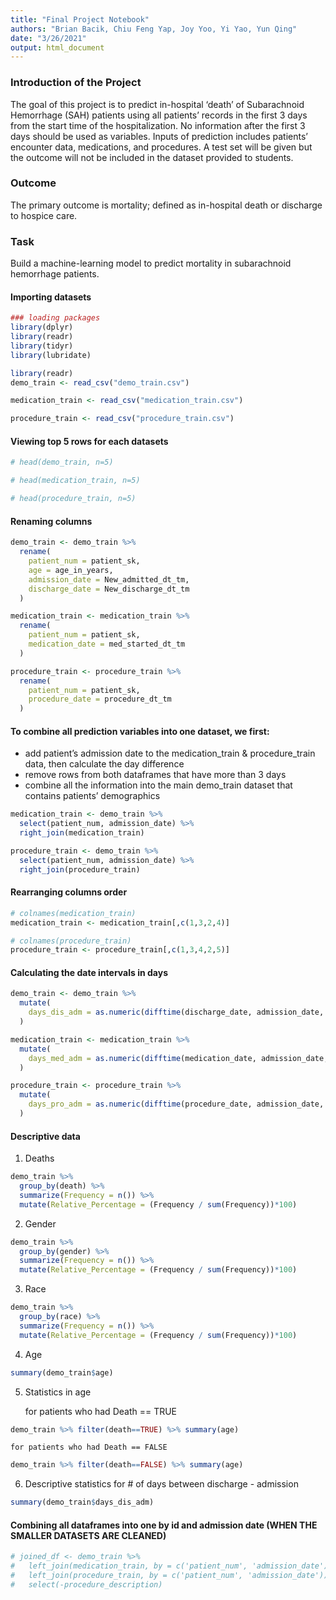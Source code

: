 ```yaml
---
title: "Final Project Notebook"
authors: "Brian Bacik, Chiu Feng Yap, Joy Yoo, Yi Yao, Yun Qing"
date: "3/26/2021"
output: html_document
---
```



### Introduction of the Project
The goal of this project is to predict in-hospital ‘death’ of Subarachnoid Hemorrhage (SAH) patients using all patients’ records in the first 3 days from the start time of the hospitalization. No information after the first 3 days should be used as variables. Inputs of prediction includes patients’ encounter data, medications, and procedures.  A test set will be given but the outcome will not be included in the dataset provided to students. 

### Outcome
The primary outcome is mortality; defined as in-hospital death or discharge to hospice care. 

### Task 
Build a machine-learning model to predict mortality in subarachnoid hemorrhage patients. 


####  Importing datasets 

```r
### loading packages
library(dplyr)
library(readr)
library(tidyr)
library(lubridate)
```

```r
library(readr)
demo_train <- read_csv("demo_train.csv")

medication_train <- read_csv("medication_train.csv")

procedure_train <- read_csv("procedure_train.csv")

```

#### Viewing top 5 rows for each datasets
```r
# head(demo_train, n=5)
```

```r
# head(medication_train, n=5)
```

```r
# head(procedure_train, n=5)
```
#### Renaming columns 
```r
demo_train <- demo_train %>% 
  rename(
    patient_num = patient_sk,
    age = age_in_years,
    admission_date = New_admitted_dt_tm,
    discharge_date = New_discharge_dt_tm
  )

medication_train <- medication_train %>% 
  rename(
    patient_num = patient_sk,
    medication_date = med_started_dt_tm
  )

procedure_train <- procedure_train %>% 
  rename(
    patient_num = patient_sk,
    procedure_date = procedure_dt_tm
  )
```




#### To combine all prediction variables into one dataset, we first:

- add patient's admission date to the medication_train & procedure_train data, then calculate the day difference
- remove rows from both dataframes that have more than 3 days
- combine all the information into the main demo_train dataset that contains patients' demographics

```r
medication_train <- demo_train %>% 
  select(patient_num, admission_date) %>% 
  right_join(medication_train)
```
```r
procedure_train <- demo_train %>% 
  select(patient_num, admission_date) %>% 
  right_join(procedure_train)
```



#### Rearranging columns order
```r
# colnames(medication_train)
medication_train <- medication_train[,c(1,3,2,4)]

# colnames(procedure_train)
procedure_train <- procedure_train[,c(1,3,4,2,5)]
```



#### Calculating the date intervals in days

```r
demo_train <- demo_train %>% 
  mutate(
    days_dis_adm = as.numeric(difftime(discharge_date, admission_date, units ="days"))
  )
```

```r
medication_train <- medication_train %>% 
  mutate(
    days_med_adm = as.numeric(difftime(medication_date, admission_date, units ="days"))
  )
```

```r
procedure_train <- procedure_train %>% 
  mutate(
    days_pro_adm = as.numeric(difftime(procedure_date, admission_date, units ="days"))
  )
```



#### Descriptive data

1. Deaths 

```r
demo_train %>% 
  group_by(death) %>% 
  summarize(Frequency = n()) %>% 
  mutate(Relative_Percentage = (Frequency / sum(Frequency))*100)
```

2. Gender
```r
demo_train %>% 
  group_by(gender) %>% 
  summarize(Frequency = n()) %>% 
  mutate(Relative_Percentage = (Frequency / sum(Frequency))*100)
```
3. Race
```r
demo_train %>% 
  group_by(race) %>% 
  summarize(Frequency = n()) %>% 
  mutate(Relative_Percentage = (Frequency / sum(Frequency))*100)
```

4. Age
```r
summary(demo_train$age)
```

5. Statistics in age  

    for patients who had Death == TRUE
    
```r
demo_train %>% filter(death==TRUE) %>% summary(age)
```

    for patients who had Death == FALSE
    
```r
demo_train %>% filter(death==FALSE) %>% summary(age)
```


6. Descriptive statistics for # of days between discharge - admission

```r
summary(demo_train$days_dis_adm)
```













#### Combining all dataframes into one by id and admission date (WHEN THE SMALLER DATASETS ARE CLEANED)
```r
# joined_df <- demo_train %>% 
#   left_join(medication_train, by = c('patient_num', 'admission_date')) %>% 
#   left_join(procedure_train, by = c('patient_num', 'admission_date')) %>% 
#   select(-procedure_description)
```


